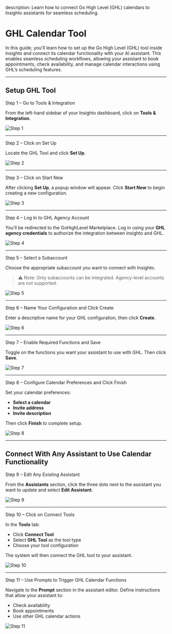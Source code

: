 description: Learn how to connect Go High Level (GHL) calendars to Insighto assistants for seamless scheduling.

# GHL Calendar Tool

In this guide, you'll learn how to set up the Go High Level (GHL) tool inside Insighto and connect its calendar functionality with your AI assistant. This enables seamless scheduling workflows, allowing your assistant to book appointments, check availability, and manage calendar interactions using GHL’s scheduling features.

---

## Setup GHL Tool

Step 1 – Go to Tools & Integration

From the left-hand sidebar of your Insighto dashboard, click on **Tools & Integration**.

![Step 1](images/ghlt/GHLT1.png)

---

Step 2 – Click on Set Up

Locate the GHL Tool and click **Set Up**.

![Step 2](images/ghlt/GHLT2.png)

---

Step 3 – Click on Start New

After clicking **Set Up**, a popup window will appear. Click **Start New** to begin creating a new configuration.

![Step 3](images/ghlt/GHLT3.png)

---

Step 4 – Log In to GHL Agency Account

You’ll be redirected to the GoHighLevel Marketplace. Log in using your **GHL agency credentials** to authorize the integration between Insighto and GHL.

![Step 4](images/ghlt/GHLT4.png)

---

Step 5 – Select a Subaccount

Choose the appropriate subaccount you want to connect with Insighto.

> ⚠️ Note: Only subaccounts can be integrated. Agency-level accounts are not supported.

![Step 5](images/ghlt/GHLT5.png)

---

Step 6 – Name Your Configuration and Click Create

Enter a descriptive name for your GHL configuration, then click **Create**.

![Step 6](images/ghlt/GHLT6.png)

---

Step 7 – Enable Required Functions and Save

Toggle on the functions you want your assistant to use with GHL. Then click **Save**.

![Step 7](images/ghlt/GHLT7.png)

---

Step 8 – Configure Calendar Preferences and Click Finish

Set your calendar preferences:

- **Select a calendar**
- **Invite address**
- **Invite description**

Then click **Finish** to complete setup.

![Step 8](images/ghlt/GHLT8.png)

---

## Connect With Any Assistant to Use Calendar Functionality

Step 9 – Edit Any Existing Assistant

From the **Assistants** section, click the three dots next to the assistant you want to update and select **Edit Assistant**.

![Step 9](images/ghlt/GHLT9.png)

---

Step 10 – Click on Connect Tools

In the **Tools** tab:

- Click **Connect Tool**
- Select **GHL Tool** as the tool type
- Choose your tool configuration

The system will then connect the GHL tool to your assistant.

![Step 10](images/ghlt/GHLT10.png)

---

Step 11 – Use Prompts to Trigger GHL Calendar Functions

Navigate to the **Prompt** section in the assistant editor. Define instructions that allow your assistant to:

- Check availability
- Book appointments
- Use other GHL calendar actions

![Step 11](images/ghlt/GHLT11.png)


